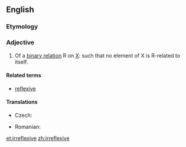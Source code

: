 ==English==
{{wikipedia|Reflexive relation}}

===Etymology===
{{prefix|ir|reflexive|lang=en}}

===Adjective===
{{en-adj|-}}

# {{context|set theory|lang=en}} Of a [[binary relation]] R on [[X]]: such that no element of X is R-related to itself.

====Related terms====
* [[reflexive]]

====Translations====
{{trans-top|of a binary relation}}
* Czech: {{t|cs|ireflexivní|m}}
{{trans-mid}}
* Romanian: {{t|ro|ireflexiv|m|n}}
{{trans-bottom}}

[[et:irreflexive]]
[[zh:irreflexive]]